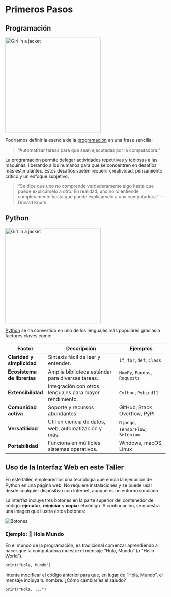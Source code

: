# Primeros Pasos

## Programación

<img src="../../images/programming.png" alt="Girl in a jacket" width="300" >


Podríamos definir la esencia de la [programación](https://es.wikipedia.org/wiki/Programaci%C3%B3n) en una frase sencilla:

> "Automatizar tareas para que sean ejecutadas por la computadora."

La programación permite delegar actividades repetitivas y tediosas a las máquinas, liberando a los humanos para que se concentren en desafíos más estimulantes. Estos desafíos suelen requerir creatividad, pensamiento crítico y un enfoque subjetivo.

> "Se dice que uno no comprende verdaderamente algo hasta que puede explicárselo a otro. En realidad, uno no lo entiende completamente hasta que puede explicárselo a una computadora." — Donald Knuth



## Python

<img src="../../images/python.png" alt="Girl in a jacket" width="300" >

[Python](https://es.wikipedia.org/wiki/Python) se ha convertido en uno de los lenguajes más populares gracias a factores claves como:

| **Factor**                   | **Descripción**                                            | **Ejemplos**                            |
|------------------------------|------------------------------------------------------------|-----------------------------------------|
| **Claridad y simplicidad**   | Sintaxis fácil de leer y entender.                         | `if`, `for`, `def`, `class`             |
| **Ecosistema de librerías**  | Amplia biblioteca estándar para diversas tareas.           | `NumPy`, `Pandas`, `Requests`           |
| **Extensibilidad**           | Integración con otros lenguajes para mayor rendimiento.    | `Cython`, `Pybind11`                    |
| **Comunidad activa**         | Soporte y recursos abundantes.                             | GitHub, Stack Overflow, PyPI            |
| **Versatilidad**             | Útil en ciencia de datos, web, automatización y más.       | `Django`, `TensorFlow`, `Selenium`      |
| **Portabilidad**             | Funciona en múltiples sistemas operativos.                 | Windows, macOS, Linux                   |




## Uso de la Interfaz Web en este Taller

En este taller, emplearemos una tecnología que emula la ejecución de Python en una página web. No requiere instalaciones y se puede usar desde cualquier dispositivo con internet, aunque es un entorno simulado.

La interfaz incluye tres botones en la parte superior del contenedor de código: **ejecutar**, **reiniciar** y **copiar** el código. A continuación, se muestra una imagen que ilustra estos botones:

<img src="../../images/botones.png" alt="Botones"  >


### Ejemplo: 👋 Hola Mundo

En el mundo de la programación, es tradicional comenzar aprendiendo a hacer que la computadora muestre el mensaje "Hola, Mundo" (o "Hello World").

```pyodide-python
print("Hola, Mundo")
```

::: {.callout-tip collapse="false" title="Desafío:"}
Intenta modificar el código anterior para que, en lugar de "Hola, Mundo", el mensaje incluya tu nombre. ¿Cómo cambiarías el saludo?
:::

```pyodide-python
print("Hola, ...")
```

